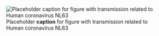 ![Placeholder __caption__ for figure with transmission related to Human coronavirus NL63](/img/placeholder.jpg)